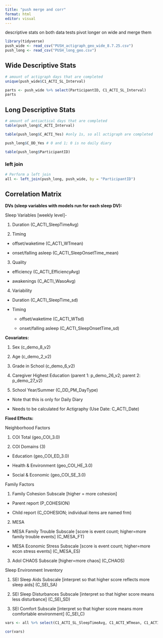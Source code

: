 ```yaml
---
title: "push merge and corr"
format: html
editor: visual
---
```


descriptive stats on both data tests pivot longer on wide and merge them

```r
library(tidyverse)
push_wide <- read_csv("PUSH_actigraph_geo_wide_8.7.25.csv")
push_long <- read_csv("PUSH_long_geo.csv")
```

## Wide Descriptive Stats

```r
# amount of actigraph days that are completed
unique(push_wide$C1_ACTI_SL_Interval)

parts <- push_wide %>% select(ParticipantID, C1_ACTI_SL_Interval) 
parts
```

## Long Descriptive Stats

```r
# amount of antiactical days that are completed
table(push_long$C_ACTI_Interval)

table(push_long$C_ACTI_Yes) #only 1s, so all actigraph are completed

push_long$C_DD_Yes # 0 and 1; 0 is no daily diary

table(push_long$ParticipantID)
```

### left join

```r
# Perform a left join
all <- left_join(push_long, push_wide, by = "ParticipantID")
```

## Correlation Matrix

**DVs (sleep variables with models run for each sleep DV):**

Sleep Variables \[weekly level\]-

1.  Duration (C_ACTI_SleepTimeAvg)

2.  Timing

-   offset/waketime (C_ACTI_WTmean)

-   onset/falling asleep (C_ACTI_SleepOnsetTime_mean)

3.  Quality

-   efficiency (C_ACTI_EfficiencyAvg)

-   awakenings (C_ACTI_WasoAvg)

4.  Variability

-   Duration (C_ACTI_SleepTime_sd)

-   Timing

    -   offset/waketime (C_ACTI_WTsd)

    -   onset/falling asleep (C_ACTI_SleepOnsetTime_sd)

**Covariates:**

1.  Sex (c_demo_8_v2)

2.  Age (c_demo_2_v2)

3.  Grade in School (c_demo_6_v2)

4.  Caregiver Highest Education (parent 1: p_demo_26_v2; parent 2: p_demo_27_v2)

5.  School Year/Summer (C_DD_PM_DayType)

-   Note that this is only for Daily Diary

-   Needs to be calculated for Actigraphy (Use Date: C_ACTI_Date)

**Fixed Effects:**

Neighborhood Factors

1.  COI Total (geo_COI_3.0)

2.  COI Domains (3)

-   Education (geo_COI_ED_3.0)

-   Health & Environment (geo_COI_HE_3.0)

-   Social & Economic (geo_COI_SE_3.0)

Family Factors

1.  Family Cohesion Subscale \[higher = more cohesion\]

-   Parent report (P_COHESION)

-   Child report (C_COHESION; individual items are named frm)

2.  MESA

-   MESA Family Trouble Subscale \[score is event count; higher=more family trouble events\] (C_MESA_FT)

-   MESA Economic Stress Subscale \[score is event count; higher=more econ stress events\] (C_MESA_ES)

3.  Adol CHAOS Subscale \[higher=more chaos\] (C_CHAOS)

Sleep Environment Inventory

1.  SEI Sleep Aids Subscale \[interpret so that higher score reflects more sleep aids\] (C_SEI_SA)

2.  SEI Sleep Disturbances Subscale \[interpret so that higher score means less disturbance\] (C_SEI_SD)

3.  SEI Comfort Subscale \[interpret so that higher score means more comfortable environment\] (C_SEI_C)

```r
vars <- all %>% select(C1_ACTI_SL_SleepTimeAvg, C1_ACTI_WTmean, C1_ACTI_SleepOnsetTime_mean, C1_ACTI_SL_EfficiencyAvg, C1_ACTI_SL_WasoAvg, C_ACTI_SleepTime_sd, C1_ACTI_SL_WakeTimeSd, C1_ACTI_SL_SleepTimeSd)

cor(vars)
```
